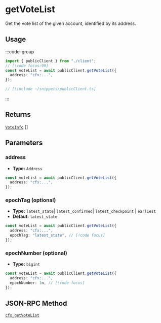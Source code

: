 # getVoteList

Get the vote list of the given account, identified by its address.

## Usage

:::code-group

```ts twoslash [example.ts]
import { publicClient } from "./client";
// [!code focus:99]
const voteList = await publicClient.getVoteList({
  address: "cfx:...",
});
```

```ts [client.ts] filename="client.ts"
// [!include ~/snippets/publicClient.ts]
```

:::

## Returns

[`VoteInfo`](#TODO) []

## Parameters

### address

- **Type:** `Address`

```ts
const voteList = await publicClient.getVoteList({
  address: "cfx:...",
});
```

### epochTag (optional)

- **Type:** `latest_state`| `latest_confirmed`| `latest_checkpoint` | `earliest`
- **Defaut:** `latest_state`

```ts
const voteList = await publicClient.getVoteList({
  address: "cfx:...",
  epochTag: "latest_state", // [!code focus]
});
```

### epochNumber (optional)

- **Type:** `bigint`

```ts
const voteList = await publicClient.getVoteList({
  address: "cfx:...",
  epochNumber: 1n, // [!code focus]
});
```

## JSON-RPC Method

[`cfx_getVoteList`](https://doc.confluxnetwork.org/docs/core/build/json-rpc/cfx-namespace#cfx_getvotelist)
